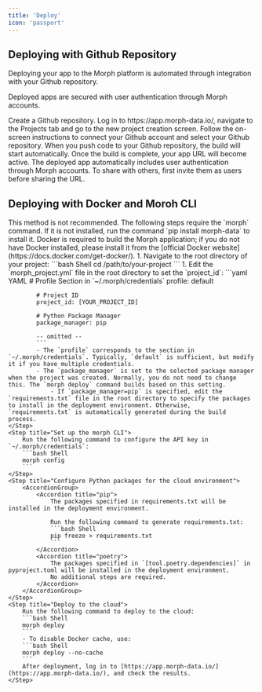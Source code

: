 ```yaml
---
title: 'Deploy'
icon: 'passport'
---
```


## Deploying with Github Repository

Deploying your app to the Morph platform is automated through integration with your Github repository.

Deployed apps are secured with user authentication through Morph accounts.

<Steps>
    <Step title="Create a Github repository">
        Create a Github repository.
    </Step>
    <Step title="Log in to morph-data.io and connect your Github account">
        Log in to https://app.morph-data.io/, navigate to the Projects tab and go to the new project creation screen.
        Follow the on-screen instructions to connect your Github account and select your Github repository.
    </Step>
    <Step title="Push your code">
        When you push code to your Github repository, the build will start automatically. Once the build is complete, your app URL will become active.
        The deployed app automatically includes user authentication through Morph accounts. To share with others, first invite them as users before sharing the URL.
    </Step>
</Steps>

## Deploying with Docker and Moroh CLI

<Warning>
    This method is not recommended.
</Warning>

<Note>
    The following steps require the `morph` command. If it is not installed, run the command `pip install morph-data` to install it.
</Note>

<Note>
    Docker is required to build the Morph application; if you do not have Docker installed, please install it from the [official Docker website](https://docs.docker.com/get-docker/).
</Note>

<Steps>
    <Step title="Set up your project">
        1. Navigate to the root directory of your project:
            ```bash Shell
            cd /path/to/your-project
            ```
        1. Edit the `morph_project.yml` file in the root directory to set the `project_id`:
            ```yaml YAML
            # Profile Section in `~/.morph/credentials`
            profile: default

            # Project ID
            project_id: [YOUR_PROJECT_ID]

            # Python Package Manager
            package_manager: pip

            -- omitted --
            ```
            - The `profile` corresponds to the section in `~/.morph/credentials`. Typically, `default` is sufficient, but modify it if you have multiple credentials.
            - The `package_manager` is set to the selected package manager when the project was created. Normally, you do not need to change this. The `morph deploy` command builds based on this setting.
                - If `package_manager=pip` is specified, edit the `requirements.txt` file in the root directory to specify the packages to install in the deployment environment. Otherwise, `requirements.txt` is automatically generated during the build process.
    </Step>
    <Step title="Set up the morph CLI">
        Run the following command to configure the API key in `~/.morph/credentials`:
        ```bash Shell
        morph config
        ```
    </Step>
    <Step title="Configure Python packages for the cloud environment">
        <AccordionGroup>
            <Accordion title="pip">
                The packages specified in requirements.txt will be installed in the deployment environment.

                Run the following command to generate requirements.txt:
                ```bash Shell
                pip freeze > requirements.txt
                ```
            </Accordion>
            <Accordion title="poetry">
                The packages specified in `[tool.poetry.dependencies]` in pyproject.toml will be installed in the deployment environment.
                No additional steps are required.
            </Accordion>
        </AccordionGroup>
    </Step>
    <Step title="Deploy to the cloud">
        Run the following command to deploy to the cloud:
        ```bash Shell
        morph deploy
        ```
        - To disable Docker cache, use:
        ```bash Shell
        morph deploy --no-cache
        ```
        After deployment, log in to [https://app.morph-data.io/](https://app.morph-data.io/), and check the results.
    </Step>
</Steps>